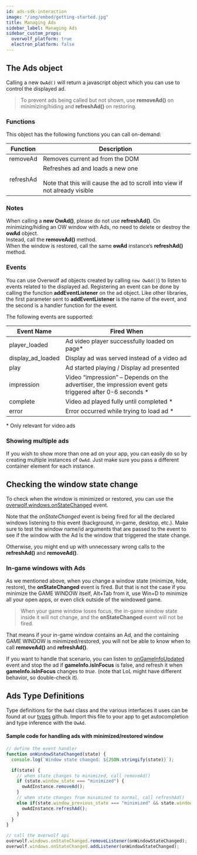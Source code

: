 ```yaml
---
id: ads-sdk-interaction
image: "/img/embed/getting-started.jpg"
title: Managing Ads
sidebar_label: Managing Ads
sidebar_custom_props:
  overwolf_platform: true
  electron_platform: false
---
```


## The Ads object

Calling a new `OwAd()` will return a javascript object which you can use to control the displayed ad.

> To prevent ads being called but not shown, use **removeAd()** on minimizing/hiding and **refreshAd()** on restoring.

### Functions

This object has the following functions you can call on-demand:

| Function        | Description                                                                                                            |
| :-------------: |------------------------------------------------------------------------------------------------------------------------|
| removeAd        | Removes current ad from the DOM                                                                                        |
| refreshAd       | Refreshes ad and loads a new one <br></br> Note that this will cause the ad to scroll into view if not already visible      |

### Notes

When calling a **new OwAd()**, please do not use **refreshAd()**.
On minimizing/hiding an OW window with Ads, no need to delete or destroy the **owAd** object.  
Instead, call the **removeAd()** method.  
When the window is restored, call the same **owAd** instance’s **refreshAd()** method.

### Events

You can use Overwolf ad objects created by calling `new OwAd()`) to listen to events related to the displayed ad. Registering an event can be done by calling the function **addEventListener** on the ad object. Like other libraries, the first parameter sent to **addEventListener** is the name of the event, and the second is a handler function for the event.

The following events are supported:

| **Event Name**      | **Fired When**           
| -------------       | -------------
| player_loaded	      | Ad video player successfully loaded on page*
| display_ad_loaded   | Display ad was served instead of a video ad    
| play                | Ad started playing / Display ad presented
|impression	          | Video “impression” – Depends on the advertiser, the impression event gets triggered after 0-6 seconds *
|complete             | Video ad played fully until completed *
|error                | Error occurred while trying to load ad *

\* Only relevant for video ads

### Showing multiple ads 
If you wish to show more than one ad on your app, you can easily do so by creating multiple instances of `OwAd`. Just make sure you pass a different container element for each instance.


## Checking the window state change

To check when the window is minimized or restored, you can use the [overwolf.windows.onStateChanged](/api/windows#onstatechanged) event.

Note that the *onStateChanged* event is being fired for all the declared windows listening to this event (background, in-game, desktop, etc.). Make sure to test the window name/id arguments that are passed to the event to see if the window with the Ad Is the window that triggered the state change. 

Otherwise, you might end up with unnecessary wrong calls to the **refreshAd()** and **removeAd()**.

### In-game windows with Ads

As we mentioned above, when you change a window state (minimize, hide, restore), the **onStateChanged** event is fired. But that is not the case if you minimize the GAME WINDOW itself, Alt+Tab from it, use Win+D to minimize all your open apps, or even click outside of the windowed game.

> When your game window loses focus, the in-game window state inside it will not change, and the **onStateChanged** event will not be fired.

That means if your in-game window contains an Ad, and the containing GAME WINDOW is minimized/restored, you will not be able to know when to call **removeAd()** and **refreshAd()**. 

If you want to handle that scenario, you can listen to [onGameInfoUpdated](/api/games#ongameinfoupdated) event and stop the ad if **gameInfo.isInFocus** is false, and refresh it when **gameInfo.isInFocus** changes to *true*.  (note that LoL might have different behavior, so double-check it).

## Ads Type Definitions

Type definitions for the `OwAd` class and the various interfaces it uses can be found at our [types](https://github.com/overwolf/types/blob/master/owads.d.ts) github.
Import this file to your app to get autocompletion and type inference with the `OwAd`.


#### Sample code for handling ads with minimized/restored window

```js
// define the event handler
function onWindowStateChanged(state) {
  console.log(`Window state changed: ${JSON.stringify(state)}`);

  if(state) {
    // when state changes to minimized, call removeAd()
    if (state.window_state === "minimized") {
      owAdInstance.removeAd();
    }
    // when state changes from minimized to normal, call refreshAd()
    else if(state.window_previous_state === "minimized" && state.window_state === "normal"){
      owAdInstance.refreshAd();
    }
  }
}

// call the overwolf api
overwolf.windows.onStateChanged.removeListener(onWindowStateChanged);
overwolf.windows.onStateChanged.addListener(onWindowStateChanged);
```
